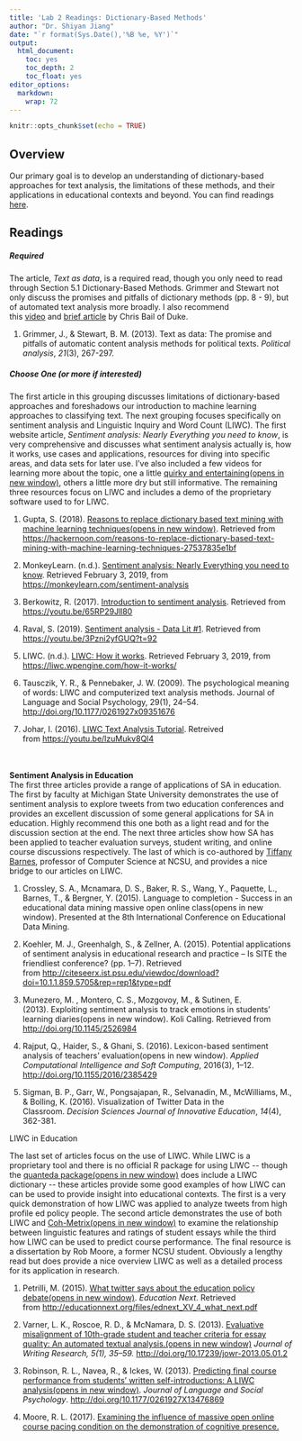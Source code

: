 ```yaml
---
title: 'Lab 2 Readings: Dictionary-Based Methods'
author: "Dr. Shiyan Jiang"
date: "`r format(Sys.Date(),'%B %e, %Y')`"
output:
  html_document:
    toc: yes
    toc_depth: 2
    toc_float: yes
editor_options:
  markdown:
    wrap: 72
---
```


```r
knitr::opts_chunk$set(echo = TRUE)
```

## Overview

Our primary goal is to develop an understanding of dictionary-based
approaches for text analysis, the limitations of these methods, and
their applications in educational contexts and beyond. You can find
readings
[here](https://github.com/laser-institute/essential-readings/tree/main/text%20mining/lab%202).

## Readings

##### Required

The article, *Text as data*, is a required read, though you only need to
read through Section 5.1 Dictionary-Based Methods. Grimmer and Stewart
not only discuss the promises and pitfalls of dictionary methods (pp.
8 - 9), but of automated text analysis more broadly. I also recommend
this [video](https://www.youtube.com/watch?v=4xv1ccEUleA) and [brief
article](https://cbail.github.io/SICSS_Dictionary-Based_Text_Analysis.html#dictionary-based-quantitative-text-analysis)
by Chris Bail of Duke. 

1.  Grimmer, J., & Stewart, B. M. (2013). Text as data: The promise and
    pitfalls of automatic content analysis methods for political
    texts. *Political analysis*, *21*(3), 267-297.

##### Choose One (or more if interested)

The first article in this grouping discusses limitations of
dictionary-based approaches and foreshadows our introduction to machine
learning approaches to classifying text. The next grouping focuses
specifically on sentiment analysis and Linguistic Inquiry and Word Count
(LIWC). The first website article, *Sentiment analysis: Nearly
Everything you need to know*, is very comprehensive and discusses what
sentiment analysis actually is, how it works, use cases and
applications, resources for diving into specific areas, and data sets
for later use. I've also included a few videos for learning more about
the topic, one a little [quirky and entertaining(opens in new
window)](https://youtu.be/3Pzni2yfGUQ?t=92), others a little more dry
but still informative. The remaining three resources focus on LIWC and
includes a demo of the proprietary software used to for LIWC. 

1.  Gupta, S. (2018). [Reasons to replace dictionary based text mining
    with machine learning techniques(opens in new
    window)](https://hackernoon.com/reasons-to-replace-dictionary-based-text-mining-with-machine-learning-techniques-27537835e1bf).
    Retrieved from
    <https://hackernoon.com/reasons-to-replace-dictionary-based-text-mining-with-machine-learning-techniques-27537835e1bf>

2.  MonkeyLearn. (n.d.). [Sentiment analysis: Nearly Everything you need
    to know](https://monkeylearn.com/sentiment-analysis). Retrieved
    February 3, 2019, from <https://monkeylearn.com/sentiment-analysis>

3.  Berkowitz, R. (2017). [Introduction to sentiment
    analysis](https://youtu.be/65RP29Jll80). Retrieved from
    <https://youtu.be/65RP29Jll80>

4.  Raval, S. (2019). [Sentiment analysis - Data Lit
    #1](https://youtu.be/3Pzni2yfGUQ?t=92). Retrieved from
    <https://youtu.be/3Pzni2yfGUQ?t=92>

5.  LIWC. (n.d.). [LIWC: How it
    works](https://liwc.wpengine.com/how-it-works/). Retrieved February
    3, 2019, from <https://liwc.wpengine.com/how-it-works/>

6.  Tausczik, Y. R., & Pennebaker, J. W. (2009). The psychological
    meaning of words: LIWC and computerized text analysis methods.
    Journal of Language and Social Psychology, 29(1), 24--54.
    <http://doi.org/10.1177/0261927x09351676>

7.  Johar, I. (2016). [LIWC Text Analysis
    Tutorial](https://youtu.be/lzuMukv8Ql4). Retreived
    from <https://youtu.be/lzuMukv8Ql4>

\
\
**Sentiment Analysis in Education**\
The first three articles provide a range of applications of SA in
education. The first by faculty at Michigan State University
demonstrates the use of sentiment analysis to explore tweets from two
education conferences and provides an excellent discussion of some
general applications for SA in education. Highly recommend this one both
as a light read and for the discussion section at the end. The next
three articles show how SA has been applied to teacher evaluation
surveys, student writing, and online course discussions respectively.
The last of which is co-authored by [Tiffany
Barnes](https://www.csc.ncsu.edu/people/tmbarnes), professor of Computer
Science at NCSU, and provides a nice bridge to our articles on LIWC.  

1.  Crossley, S. A., Mcnamara, D. S., Baker, R. S., Wang, Y., Paquette,
    L., Barnes, T., & Bergner, Y. (2015). Language to completion -
    Success in an educational data mining massive open online
    class(opens in new window). Presented at the 8th International
    Conference on Educational Data Mining.

2.  Koehler, M. J., Greenhalgh, S., & Zellner, A. (2015). Potential
    applications of sentiment analysis in educational research and
    practice -- Is SITE the friendliest conference? (pp. 1--7).
    Retrieved
    from <http://citeseerx.ist.psu.edu/viewdoc/download?doi=10.1.1.859.5705&rep=rep1&type=pdf>

3.  Munezero, M. , Montero, C. S., Mozgovoy, M., & Sutinen, E.
    (2013). Exploiting sentiment analysis to track emotions in students'
    learning diaries(opens in new window). Koli Calling. Retrieved from
    <http://doi.org/10.1145/2526984>

4.  Rajput, Q., Haider, S., & Ghani, S. (2016). Lexicon-based sentiment
    analysis of teachers' evaluation(opens in new window). *Applied
    Computational Intelligence and Soft Computing*, 2016(3), 1--12.
    <http://doi.org/10.1155/2016/2385429>

5.  Sigman, B. P., Garr, W., Pongsajapan, R., Selvanadin, M.,
    McWilliams, M., & Bolling, K. (2016). Visualization of Twitter Data
    in the Classroom. *Decision Sciences Journal of Innovative
    Education*, *14*(4), 362-381.

LIWC in Education

The last set of articles focus on the use of LIWC. While LIWC is a
proprietary tool and there is no official R package for using LIWC \--
though the [quanteda package(opens in new
window)](https://quanteda.io/) does include a LIWC dictionary \-- these
articles provide some good examples of how LIWC can can be used to
provide insight into educational contexts. The first is a very quick
demonstration of how LIWC was applied to analyze tweets from high
profile ed policy people. The second article demonstrates the use of
both LIWC and [Coh-Metrix(opens in new
window)](http://www.cohmetrix.com/) to examine the relationship between
linguistic features and ratings of student essays while the third how
LIWC can be used to predict course performance. The final resource is a
dissertation by Rob Moore, a former NCSU student. Obviously a lengthy
read but does provide a nice overview LIWC as well as a detailed process
for its application in research.  

1.  Petrilli, M. (2015). [What twitter says about the education policy
    debate(opens in new
    window)](https://moodle-courses2122.wolfware.ncsu.edu/pluginfile.php/1515909/mod_forum/intro/%20What%20twitter%20says%20about%20the%20education%20policy%20debate.pdf). *Education
    Next*. Retrieved
    from <http://educationnext.org/files/ednext_XV_4_what_next.pdf>

2.  Varner, L. K., Roscoe, R. D., & McNamara, D. S. (2013). [Evaluative
    misalignment of 10th-grade student and teacher criteria for essay
    quality: An automated textual analysis.(opens in new
    window)](https://moodle-courses2122.wolfware.ncsu.edu/pluginfile.php/1515909/mod_forum/intro/%20Evaluative%20misalignment%20of%2010th-grade%20student%20and%20teacher%20criteria%20for%20essay%20quality-%20An%20automated%20textual%20analysis.pdf) *Journal
    of Writing Research, 5(1),
    35--59.* <http://doi.org/10.17239/jowr-2013.05.01.2>

3.  Robinson, R. L., Navea, R., & Ickes, W. (2013). [Predicting final
    course performance from students' written self-introductions: A LIWC
    analysis(opens in new
    window)](https://moodle-courses2122.wolfware.ncsu.edu/pluginfile.php/1515909/mod_forum/intro/RobinsonNaveaIckes2012.pdf). *Journal
    of Language and Social Psychology*.
    <http://doi.org/10.1177/0261927X13476869>

4.  Moore, R. L. (2017). [Examining the influence of massive open online
    course pacing condition on the demonstration of cognitive
    presence.](https://moodle-courses2122.wolfware.ncsu.edu/pluginfile.php/1515909/mod_forum/intro/etd.pdf) 
